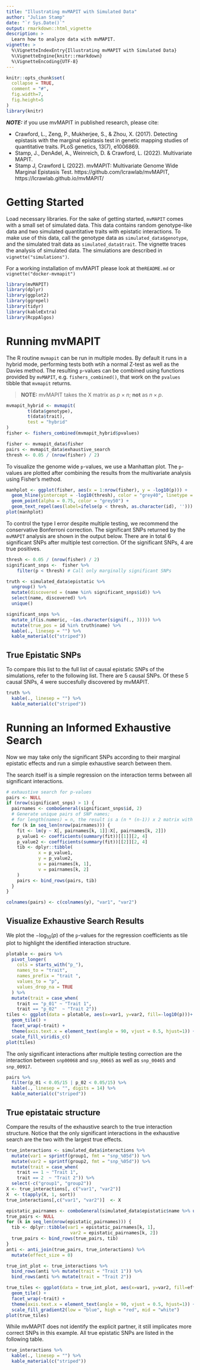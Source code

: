 ```yaml
---
title: "Illustrating mvMAPIT with Simulated Data"
author: "Julian Stamp"
date: "`r Sys.Date()`"
output: rmarkdown::html_vignette
description: >
  Learn how to analyze data with mvMAPIT.
vignette: >
  %\VignetteIndexEntry{Illustrating mvMAPIT with Simulated Data}
  %\VignetteEngine{knitr::rmarkdown}
  %\VignetteEncoding{UTF-8}
---
```


```r
knitr::opts_chunk$set(
  collapse = TRUE,
  comment = "#",
  fig.width=7,
  fig.height=5
)
library(knitr)
```

**_NOTE:_** if you use mvMAPIT in published research, please cite:

* Crawford, L., Zeng, P., Mukherjee, S., & Zhou, X. (2017). Detecting epistasis with the marginal epistasis test in genetic mapping studies of quantitative traits. PLoS genetics, 13(7), e1006869.
* Stamp, J., DenAdel, A., Weinreich, D. & Crawford, L. (2022). Multivariate MAPIT.
* Stamp J, Crawford L (2022). mvMAPIT: Multivariate Genome Wide Marginal Epistasis Test. https://github.com/lcrawlab/mvMAPIT, https://lcrawlab.github.io/mvMAPIT/


# Getting Started
Load necessary libraries. For the sake of getting started, `mvMAPIT` comes with
a small set of simulated data. This data contains random genotype-like data and two
simulated quantitative traits with epistatic interactions. To make use of this data,
call the genotype data as `simulated_data$genotype`, and the simulated trait data
as `simulated_data$trait`.
The vignette traces the analysis of simulated data. The simulations are described in `vignette("simulations")`.

For a working installation of mvMAPIT please look at the`README.md` or `vignette("docker-mvmapit")`
```r
library(mvMAPIT)
library(dplyr)
library(ggplot2)
library(ggrepel)
library(tidyr)
library(kableExtra)
library(RcppAlgos)
```


# Running mvMAPIT

The R routine `mvmapit` can be run in multiple modes. By default it runs in a hybrid mode, performing tests both wtih a normal Z-test as well as the Davies method. The resulting `p`-values can be combined using functions provided by `mvMAPIT`, e.g. `fishers_combined()`, that work on the `pvalues` tibble that `mvmapit` returns.

>**NOTE:** mvMAPIT takes the X matrix as $p \times n$; **not** as  $n \times p$.
```r
mvmapit_hybrid <- mvmapit(
        t(data$genotype),
        t(data$trait),
        test = "hybrid"
)
fisher <- fishers_combined(mvmapit_hybrid$pvalues)
```


```r
fisher <- mvmapit_data$fisher
pairs <- mvmapit_data$exhaustive_search
thresh <- 0.05 / (nrow(fisher) / 2)
```


To visualize the genome wide `p`-values, we use a Manhattan plot.
The `p`-values are plotted after combining the results from the multivariate analysis using Fisher's method.

```r
manhplot <- ggplot(fisher, aes(x = 1:nrow(fisher), y = -log10(p))) +
  geom_hline(yintercept = -log10(thresh), color = "grey40", linetype = "dashed") +
  geom_point(alpha = 0.75, color = "grey50") +
  geom_text_repel(aes(label=ifelse(p < thresh, as.character(id), '')))
plot(manhplot)
```

To control the type I error despite multiple testing, we recommend the conservative Bonferroni correction.
The significant SNPs returned by the `mvMAPIT` analysis are shown in the output below. There are in total 6 significant SNPs after multiple test correction. Of the significant SNPs, 4 are true positives.

```r
thresh <- 0.05 / (nrow(fisher) / 2)
significant_snps <-  fisher %>%
    filter(p < thresh) # Call only marginally significant SNPs

truth <- simulated_data$epistatic %>%
  ungroup() %>%
  mutate(discovered = (name %in% significant_snps$id)) %>%
  select(name, discovered) %>%
  unique()

significant_snps %>%
  mutate_if(is.numeric, ~(as.character(signif(., 3)))) %>%
  mutate(true_pos = id %in% truth$name) %>%
  kable(., linesep = "") %>%
  kable_material(c("striped"))
```

## True Epistatic SNPs

To compare this list to the full list of causal epistatic SNPs of the simulations, refer to the following list. There are 5 causal SNPs. Of these 5 causal SNPs, 4 were succesfully discovered by mvMAPIT.

```r
truth %>%
  kable(., linesep = "") %>%
  kable_material(c("striped"))
```

# Running an Informed Exhaustive Search

Now we may take only the significant SNPs according to their marginal epistatic effects and run a simple exhaustive search between them.

The search itself is a simple regression on the interaction terms between all significant interactions.


```r
# exhaustive search for p-values
pairs <- NULL
if (nrow(significant_snps) > 1) {
  pairnames <- comboGeneral(significant_snps$id, 2)
  # Generate unique pairs of SNP names;
  # for length(names) = n, the result is a (n * (n-1)) x 2 matrix with one row corresponding to a pair
  for (k in seq_len(nrow(pairnames))) {
    fit <- lm(y ~ X[, pairnames[k, 1]]:X[, pairnames[k, 2]])
    p_value1 <- coefficients(summary(fit))[[1]][2, 4]
    p_value2 <- coefficients(summary(fit))[[2]][2, 4]
    tib <- dplyr::tibble(
            x = p_value1,
            y = p_value2,
            u = pairnames[k, 1],
            v = pairnames[k, 2]
    )
    pairs <- bind_rows(pairs, tib)
  }
}

colnames(pairs) <- c(colnames(y), "var1", "var2")
```

## Visualize Exhaustive Search Results

We plot the $-\mathrm{log}_{10}(p)$ of the `p`-values for the regression coefficients as tile plot to highlight the identified interaction structure.

```r
plotable <- pairs %>%
  pivot_longer(
    cols = starts_with("p_"),
    names_to = "trait",
    names_prefix = "trait ",
    values_to = "p",
    values_drop_na = TRUE
  ) %>%
  mutate(trait = case_when(
    trait == "p_01" ~ "Trait 1",
    trait == "p_02"  ~ "Trait 2"))
tiles <- ggplot(data = plotable, aes(x=var1, y=var2, fill=-log10(p)))+
  geom_tile() +
  facet_wrap(~trait) +
  theme(axis.text.x = element_text(angle = 90, vjust = 0.5, hjust=1)) +
  scale_fill_viridis_c()
plot(tiles)
```

The only significant interactions after multiple testing correction are the interaction
between `snp00068` and `snp_00665` as well as `snp_00465` and `snp_00917`.

```r
pairs %>%
  filter(p_01 < 0.05/15 | p_02 < 0.05/15) %>%
  kable(., linesep = "", digits = 14) %>%
  kable_material(c("striped"))
```

## True epistataic structure

Compare the results of the exhaustive search to the true interaction structure. Notice that the only significant interactions in the exhaustive search are the two with the largest true effects.

```r
true_interactions <- simulated_data$interactions %>%
  mutate(var1 = sprintf(group1, fmt = "snp_%05d")) %>%
  mutate(var2 = sprintf(group2, fmt = "snp_%05d")) %>%
  mutate(trait = case_when(
    trait == 1 ~ "Trait 1",
    trait == 2  ~ "Trait 2")) %>%
  select(-c("group1", "group2"))
X <- true_interactions[, c("var1", "var2")]
X  <- t(apply(X, 1, sort))
true_interactions[,c("var1", "var2")]  <- X

epistatic_pairnames <- comboGeneral(simulated_data$epistatic$name %>% unique(), 2)
true_pairs <- NULL
for (k in seq_len(nrow(epistatic_pairnames))) {
  tib <- dplyr::tibble(var1 = epistatic_pairnames[k, 1],
                        var2 = epistatic_pairnames[k, 2])
  true_pairs <- bind_rows(true_pairs, tib)
}
anti <- anti_join(true_pairs, true_interactions) %>%
  mutate(effect_size = 0)

true_int_plot <- true_interactions %>%
  bind_rows(anti %>% mutate(trait = "Trait 1")) %>%
  bind_rows(anti %>% mutate(trait = "Trait 2"))

true_tiles <- ggplot(data = true_int_plot, aes(x=var1, y=var2, fill=effect_size)) +
  geom_tile() +
  facet_wrap(~trait) +
  theme(axis.text.x = element_text(angle = 90, vjust = 0.5, hjust=1)) +
  scale_fill_gradient2(low = "blue", high = "red", mid = "white")
plot(true_tiles)
```

While mvMAPIT does not identify the explicit partner, it still implicates more correct SNPs in this example. All true epistatic SNPs are listed in the following table.

```r
true_interactions %>%
  kable(., linesep = "") %>%
  kable_material(c("striped"))
```
